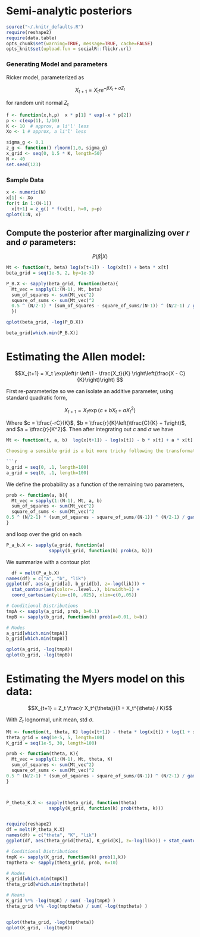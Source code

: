 # Semi-analytic posteriors


```r
source("~/.knitr_defaults.R")
require(reshape2)
require(data.table)
opts_chunk$set(warning=TRUE, message=TRUE, cache=FALSE)
opts_knit$set(upload.fun = socialR::flickr.url)
```



### Generating Model and parameters

Ricker model, parameterized as 

$$X_{t+1} = X_t r e^{-\beta X_t + \sigma Z_t}$$

for random unit normal $Z_t$

```r
f <- function(x,h,p)  x * p[1] * exp(-x * p[2]) 
p <- c(exp(1), 1/10)
K <- 10  # approx, a li'l' less
Xo <- 1 # approx, a li'l' less
```

  
```r
sigma_g <- 0.1
z_g <- function() rlnorm(1,0, sigma_g)
x_grid <- seq(0, 1.5 * K, length=50)
N <- 40
set.seed(123)
```

### Sample Data

```r
x <- numeric(N)
x[1] <- Xo
for(t in 1:(N-1))
  x[t+1] = z_g() * f(x[t], h=0, p=p)
qplot(1:N, x)
```

## Compute the posterior after marginalizing over $r$ and $\sigma$ parameters:


$$P(\beta | X) $$

```r
Mt <- function(t, beta) log(x[t+1]) - log(x[t]) + beta * x[t]
beta_grid = seq(1e-5, 2, by=1e-3)

P_B.X <- sapply(beta_grid, function(beta){
  Mt_vec = sapply(1:(N-1), Mt, beta)
  sum_of_squares <- sum(Mt_vec^2)
  square_of_sums <- sum(Mt_vec)^2
  0.5 ^ (N/2-1) * (sum_of_squares - square_of_sums/(N-1)) ^ (N/2-1) / gamma(N/2-1)
  })

qplot(beta_grid, -log(P_B.X))

beta_grid[which.min(P_B.X)]

```



# Estimating the Allen model:

$$X_{t+1} = X_t \exp\left(r \left(1 - \frac{X_t}{K} \right\left(\frac{X - C}{K}\right)\right) $$

First re-parameterize so we can isolate an additive parameter, using standard quadratic form,

$$X_{t+1} = X_t \exp(c + b X_t + a X_t^2) $$

Where $c = \tfrac{-rC}{K}$, $b = \tfrac{r}{K}\left(\tfrac{C}{K} + 1\right)$, and $a = \tfrac{r}{K^2}$.  Then after integrating out $c$ and $\sigma$ we have

```r
Mt <- function(t, a, b)  log(x[t+1]) - log(x[t]) - b * x[t] + a * x[t] ^ 2```

Choosing a sensible grid is a bit more tricky following the transformation, particularly $b$ can be negative or positive, and much larger in magnitude than any of the original parameters.  $a$ on the other hand, can be reasonably restricted:

```r
b_grid = seq(0, .1, length=100)
a_grid = seq(0, .1, length=100)
```

We define the probability as a function of the remaining two parameters, 

```r
prob <- function(a, b){
  Mt_vec = sapply(1:(N-1), Mt, a, b)
  sum_of_squares <- sum(Mt_vec^2)
  square_of_sums <- sum(Mt_vec)^2
0.5 ^ (N/2-1) * (sum_of_squares - square_of_sums/(N-1)) ^ (N/2-1) / gamma(N/2-1)
}
```

and loop over the grid on each

```r
P_a_b.X <- sapply(a_grid, function(a)
                sapply(b_grid, function(b) prob(a, b)))

````

We summarize with a contour plot

```r
  df = melt(P_a_b.X)
names(df) = c("a", "b", "lik")
ggplot(df, aes(a_grid[a], b_grid[b], z=-log(lik))) + 
  stat_contour(aes(color=..level..), binwidth=1) +
  coord_cartesian(ylim=c(0, .025), xlim=c(0,.05))

```



```r
# Conditional Distributions
tmpA <- sapply(a_grid, prob, b=0.1)
tmpB <- sapply(b_grid, function(b) prob(a=0.01, b=b))

# Modes
a_grid[which.min(tmpA)]
b_grid[which.min(tmpB)]

qplot(a_grid, -log(tmpA))
qplot(b_grid, -log(tmpB))
```








# Estimating the Myers model on this data:

$$X_{t+1} = Z_t \frac{r X_t^{\theta}}{1 + X_t^{\theta} / K}$$

With $Z_t$ lognormal, unit mean, std $\sigma$.  


```r
Mt <- function(t, theta, K) log(x[t+1]) - theta * log(x[t]) + log(1 + x[t] ^ theta / K) 
theta_grid = seq(1e-5, 5, length=100)
K_grid = seq(1e-5, 30, length=100)

prob <- function(theta, K){
  Mt_vec = sapply(1:(N-1), Mt, theta, K)
  sum_of_squares <- sum(Mt_vec^2)
  square_of_sums <- sum(Mt_vec)^2
0.5 ^ (N/2-1) * (sum_of_squares - square_of_sums/(N-1)) ^ (N/2-1) / gamma(N/2-1)
}



P_theta_K.X <- sapply(theta_grid, function(theta)
                sapply(K_grid, function(k) prob(theta, k)))


require(reshape2)
df = melt(P_theta_K.X)
names(df) = c("theta", "K", "lik")
ggplot(df, aes(theta_grid[theta], K_grid[K], z=-log(lik))) + stat_contour(aes(color=..level..), binwidth=3)

```




```r
# Conditional Distributions
tmpK <- sapply(K_grid, function(k) prob(1,k))
tmptheta <- sapply(theta_grid, prob, K=10)

# Modes
K_grid[which.min(tmpK)]
theta_grid[which.min(tmptheta)]

# Means
K_grid %*% -log(tmpK) / sum( -log(tmpK) )
theta_grid %*% -log(tmptheta) / sum( -log(tmptheta) )


qplot(theta_grid, -log(tmptheta))
qplot(K_grid, -log(tmpK))
```


